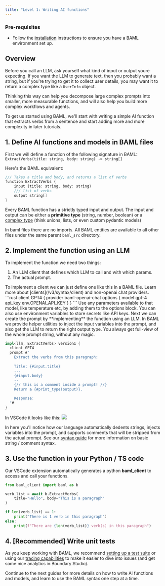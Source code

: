 ```yaml
---
title: "Level 1: Writing AI functions"
---
```


### Pre-requisites
- Follow the [installation](/v3/home/installation) instructions to ensure you have a BAML environment set up.

## Overview

Before you call an LLM, ask yourself what kind of input or output youre expecting. If you want the LLM to generate text, then you probably want a string, but if you're trying to get it to collect user details, you may want it to return a complex type like a `UserInfo` object.

Thinking this way can help you decompose large complex prompts into smaller, more measurable functions, and will also help you build more complex workflows and agents.

To get us started using BAML, we'll start with writing a simple AI function that extracts verbs from a sentence and start adding more and more complexity in later tutorials.


## 1. Define AI functions and models in BAML files
First we will define a function of the following signature in BAML:
`ExtractVerbs(title: string, body: string) -> string[]`

Here's the BAML equivalent:
```rust
/// Takes a title and body, and returns a list of verbs
function ExtractVerbs {
    input (title: string, body: string)
    /// list of verbs
    output string[]
}
```
Every BAML function has a strictly typed input and output. The input and output can be either a **primitive type** (string, number, boolean) or a [complex type](/v3/syntax/type) (think unions, lists, or even custom pydantic models)

<Tip>In baml files there are no imports. All BAML entities are available to all other files under the same parent `baml_src` directory. </Tip>

## 2. Implement the function using an LLM

To implement the function we need two things:
1. An LLM client that defines which LLM to call and with which params.
2. The actual prompt.

<Steps>
<Step title="Define the LLM client">
To implement a client we can just define one like this in a BAML file. Learn more about [clients](/v3/syntax/client) and non-openai chat providers.
```rust
client<llm> GPT4 {
  provider baml-openai-chat
  options {
    model gpt-4 
    api_key env.OPENAI_API_KEY
  }
}
```
<Tip>
Use any parameters available to that model, like temperature etc, by adding them to the options block. You can also use environment variables to store secrets like API keys.
</Tip>
</Step>
<Step title="Define a prompt">
Next we can create the prompt by **implementing** the function using an LLM.
In BAML we provide helper utilities to inject the input variables into the prompt, and also get the LLM to return the right output type. You always get full-view of the whole prompt string, without any magic.

```rust
impl<llm, ExtractVerbs> version1 {
  client GPT4
  prompt #"
    Extract the verbs from this paragraph:
    
    Title: {#input.title}
    ---
    {#input.body}
    --
    {// this is a comment inside a prompt! //}
    Return a {#print_type(output)}.

    Response:
  "#
}
```

In VSCode it looks like this:
<img src="/images/v3/extractverbs_playground.png"/>

In here you'll notice how our language automatically dedents strings, injects variables into the prompt, and supports comments that will be stripped from the actual prompt. See our [syntax guide](/v3/syntax/strings) for more information on basic string / comment syntax. 

</Step>
</Steps>

## 3. Use the function in your Python / TS code
Our VSCode extension automatically generates a python **baml_client** to access and call your functions.
```python
from baml_client import baml as b

verb_list = await b.ExtractVerbs(
    title="Hello", body="This is a paragraph"
)

if len(verb_list) == 1:
    print("There is 1 verb in this paragraph")
else:
    print(f"There are {len(verb_list)} verb(s) in this paragraph")
```

## 4. [Recommended] Write unit tests


As you keep working with BAML, we recommend [setting up a test suite](/v3/home/running-tests) or using our [tracing capabilities](/v3/home/tracing-tagging) to make it easier to dive into issues (and get some nice analytics in Boundary Studio).


Continue to the next guides for more details on how to write AI functions and models, and learn to use the BAML syntax one step at a time.


